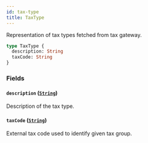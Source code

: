 ```yaml
---
id: tax-type
title: TaxType
---
```


Representation of tax types fetched from tax gateway.

```graphql
type TaxType {
  description: String
  taxCode: String
}
```

### Fields

#### `description` ([`String`](/developer/api-reference/scalars/string.mdx))

Description of the tax type.

#### `taxCode` ([`String`](/developer/api-reference/scalars/string.mdx))

External tax code used to identify given tax group.
